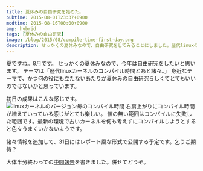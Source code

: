 ```yaml
---
title: 夏休みの自由研究を始めた。
pubtime: 2015-08-01T23:37+0900
modtime: 2015-08-16T00:00+0900
amp: hybrid
tags: [夏休みの自由研究]
image: /blog/2015/08/compile-time-first-day.png
description: せっかくの夏休みなので、自由研究をしてみることにしました。歴代linuxのカーネルコンパイル時間について調べてみることにします。
---
```


夏ですね。8月です。
せっかくの夏休みなので、今年は自由研究をしたいと思います。
テーマは「歴代linuxカーネルのコンパイル時間とあと諸々。」
身近なテーマで、かつ何の役にも立たないあたりが夏休みの自由研究らしくてとてもいいのではないかと思っています。

初日の成果はこんな感じです。
![linuxカーネルのバージョン毎のコンパイル時間](/blog/2015/08/compile-time-first-day.png "1024x768")
右肩上がりにコンパイル時間が増えていっている感じがとても楽しい。
値の無い範囲はコンパイルに失敗した範囲です。最新の環境で古いカーネルを何も考えずにコンパイルしようとすると色々うまくいかないようです。

諸々情報を追加して、31日にはレポート風な形式で公開する予定です。乞うご期待？

<PS date="2015-08-16" level={1}>

大体半分終わっての<a href="/blog/2015/08/summer-research-16days">中間報告</a>を書きました。併せてどうぞ。

</PS>
